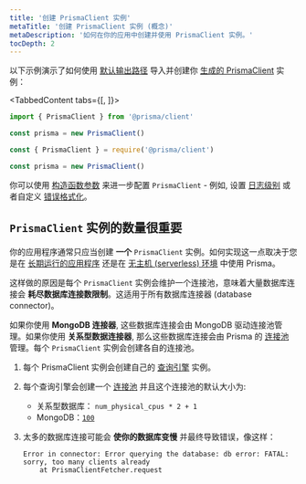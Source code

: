 ```yaml
---
title: '创建 PrismaClient 实例'
metaTitle: '创建 PrismaClient 实例 (概念)'
metaDescription: '如何在你的应用中创建并使用 PrismaClient 实例。'
tocDepth: 2
---
```


<TopBlock>

以下示例演示了如何使用 [默认输出路径](generating-prisma-client#using-a-custom-output-path) 导入并创建你 [生成的 PrismaClient](generating-prisma-client) 实例：

<TabbedContent tabs={[<FileWithIcon text="TypeScript" icon="code"/>, <FileWithIcon text="Javascript" icon="code"/>]}>

<tab>

```ts
import { PrismaClient } from '@prisma/client'

const prisma = new PrismaClient()
```

</tab>

<tab>

```js
const { PrismaClient } = require('@prisma/client')

const prisma = new PrismaClient()
```

</tab>

</TabbedContent>

<Tip>

你可以使用 [构造函数参数](../../../../reference/api-reference/prisma-client-reference#prismaclient) <span class="api"></span>来进一步配置 `PrismaClient` - 例如, 设置 [日志级别](logging) 或者自定义 [错误格式化](error-formatting)。

</Tip>

</TopBlock>

## `PrismaClient` 实例的数量很重要

你的应用程序通常只应当创建 **一个** `PrismaClient` 实例。如何实现这一点取决于您是在 [长期运行的应用程序](../../../../guides/performance-and-optimization/connection-management#prismaclient-in-long-running-applications) <span class="guide"></span> 还是在 [无主机 (serverless) 环境](../../../../guides/performance-and-optimization/connection-management#prismaclient-in-serverless-environments) <span class="guide"></span> 中使用 Prisma。

这样做的原因是每个 `PrismaClient` 实例会维护一个连接池，意味着大量数据库连接会 **耗尽数据库连接数限制**。这适用于所有数据库连接器 (database connector)。

如果你使用 **MongoDB 连接器**, 这些数据库连接会由 MongoDB 驱动连接池管理。如果你使用 **关系型数据连接器**, 那么这些数据库连接会由 Prisma 的 [连接池](connection-pool) 管理。每个 `PrismaClient` 实例会创建各自的连接池。

1. 每个 PrismaClient 实例会创建自己的 [查询引擎](../../prisma-engines/query-engine) 实例。
2. 每个查询引擎会创建一个 [连接池](connection-pool) 并且这个连接池的默认大小为:

   - 关系型数据库： `num_physical_cpus * 2 + 1`
   - MongoDB：[`100`](https://docs.mongodb.com/manual/reference/connection-string/#mongodb-urioption-urioption.maxPoolSize)

3. 太多的数据库连接可能会 **使你的数据库变慢** 并最终导致错误，像这样：

   ```
   Error in connector: Error querying the database: db error: FATAL: sorry, too many clients already
       at PrismaClientFetcher.request
   ```
